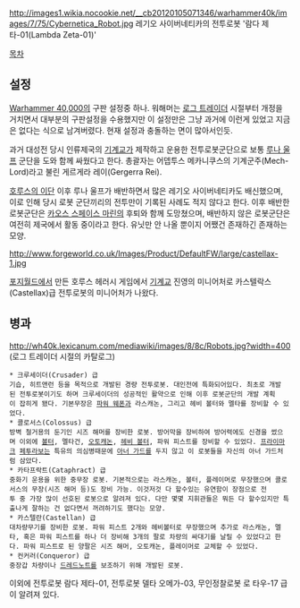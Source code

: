 {{{+1 '''Legio Cybernetica'''}}}

http://images1.wikia.nocookie.net/__cb20120105071346/warhammer40k/images/7/75/Cybernetica_Robot.jpg
레기오 사이버네티카의 전투로봇 '람다 제타-01(Lambda Zeta-01)'

[[목차]]

== 설정 ==
[[Warhammer 40,000]]의 구판 설정중 하나. 워해머는 [[로그 트레이더]] 시절부터 개정을 거치면서 대부분의 구판설정을 수용했지만 이 설정만은 그냥 과거에 이런게 있었고 지금은 없다는 식으로 남겨버렸다. 현재 설정과 충돌하는 면이 많아서인듯.

과거 대성전 당시 인류제국의 [[기계교]]가 제작하고 운용한 전투로봇군단으로 보통 [[루나 울프]] 군단을 도와 함께 싸웠다고 한다. 총괄자는 어뎁투스 메카니쿠스의 기계군주(Mech-Lord)라고 불린 게르게라 레이(Gergerra Rei). 

[[호루스의 이단]] 이후 루나 울프가 배반하면서 많은 레기오 사이버네티카도 배신했으며, 이로 인해 당시 로봇 군단끼리의 전투만이 기록된 사례도 적지 않다고 한다. 이후 배반한 로봇군단은 [[카오스 스페이스 마린]]의 후퇴와 함께 도망쳤으며, 배반하지 않은 로봇군단은 여전히 제국에서 활동 중이라고 한다. 유닛만 안 나올 뿐이지 어쨌건 존재하긴 존재하는 모양.

http://www.forgeworld.co.uk/Images/Product/DefaultFW/large/castellax-1.jpg

[[포지월드]]에서 만든 호루스 헤러시 게임에서 [[기계교]] 진영의 미니어처로 카스텔락스(Castellax)급 전투로봇의 미니어처가 나왔다.

== 병과 ==
http://wh40k.lexicanum.com/mediawiki/images/8/8c/Robots.jpg?width=400
(로그 트레이더 시절의 카탈로그)

 * 크루세이더(Crusader) 급
 기습, 히트앤런 등을 목적으로 개발된 경량 전투로봇. 대인전에 특화되어있다. 최초로 개발된 전투로봇이기도 하며 크루세이더의 성공적인 활약으로 인해 이후 로봇군단의 개발 계획이 잡히게 됐다. 기본무장은 [[파워 웨폰]]과 라스캐논, 그리고 헤비 볼터와 멜타를 장비할 수 있었다.
 * 콜로서스(Colossus) 급
 방벽 철거용의 둔기인 시즈 해머를 장비한 로봇. 방어막을 장비하여 방어력에도 신경을 썼으며 이외에 [[볼터]], 멜타건, [[오토캐논]], [[헤비 볼터]], 파워 피스트를 장비할 수 있었다. [[프라이마크]] [[페투라보]]는 특유의 의심병때문에 [[아너 가드]]를 두지 않고 이 로봇들을 자신의 아너 가드처럼 삼았다.
 * 카타프락트(Cataphract) 급
 중화기 운용을 위한 중무장 로봇. 기본적으로는 라스캐논, 볼터, 플레이머로 무장했으며 콜로서스의 무장(시즈 해머 등)도 장비 가능. 이것저것 다 할수있는 유연함이 장점으로 전투 중 가장 많이 선호된 로봇으로 알려져 있다. 다만 몇몇 지휘관들은 뭐든 다 할수있지만 특출나게 잘하는 건 없다면서 꺼려하기도 했다는 모양.
 * 카스텔란(Castellan) 급
 대차량무기를 장비한 로봇. 파워 피스트 2개와 헤비볼터로 무장했으며 추가로 라스캐논, 멜타, 혹은 파워 피스트를 하나 더 장비해 3개의 팔로 차량의 싸대기를 날릴 수 있었다고 한다. 파워 피스트로 된 양팔은 시즈 해머, 오토캐논, 플레이머로 교체할 수 있었다.
 * 컨커러(Conqueror) 급
 중장갑 차량이나 [[드레드노트]]를 보조하기 위해 개발된 로봇. 


이외에 전투로봇 람다 제타-01, 전투로봇 델타 오메가-03, 무인정찰로봇 로 타우-17 급이 알려져 있다.
